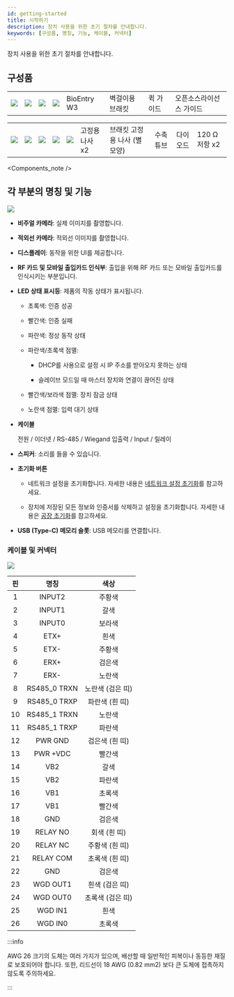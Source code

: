 ```yaml
---
id: getting-started
title: 시작하기
description: 장치 사용을 위한 초기 절차를 안내합니다.
keywords: [구성품, 명칭, 기능, 케이블, 커넥터]
---
```


장치 사용을 위한 초기 절차를 안내합니다.

## 구성품

<Table className='component'>
<Tbody>
<Row className='center white'>

<Td><Image src='/img/device/bew3-component-device.svg' className='none' height={160} alone /></Td>

<Td><Image src='/img/device/bew3-component-bracket.svg' className='none' height={160} alone /></Td>

<Td><Image src='/img/device/component-quick-guide.svg' className='none' alone /></Td>

<Td><Image src='/img/device/component-oss-guide.svg' className='none' alone /></Td>

</Row>
<Row className='center'>

<Td>BioEntry W3</Td>

<Td>벽걸이용 브래킷</Td>

<Td>퀵 가이드</Td>

<Td>오픈소스라이선스 가이드</Td>

</Row>
</Tbody>
</Table>

<Table className='component'>
<Tbody>
<Row className='center white'>

<Td><Image src='/img/device/component-fixing-screws2.svg' className='none' alone /></Td>

<Td><Image src='/img/device/component-bracket-fixing-screw.svg' className='none' alone /></Td>

<Td><Image src='/img/device/component-shrink-tube.svg' className='none' alone /></Td>

<Td><Image src='/img/device/component-diode1.svg' className='none' alone /></Td>

<Td><Image src='/img/device/component-resistor2.svg' className='none' alone /></Td>

</Row>
<Row className='center'>

<Td>고정용 나사 x2</Td>

<Td>브래킷 고정용 나사 (별 모양)</Td>

<Td>수축 튜브</Td>

<Td>다이오드</Td>

<Td>120 Ω 저항 x2</Td>

</Row>
</Tbody>
</Table>


<Components_note />

## 각 부분의 명칭 및 기능

<Image src='/img/device/bew3-product-part.png' className='none' />

* **비주얼 카메라**: 실제 이미지를 촬영합니다.

* **적외선 카메라**: 적외선 이미지를 촬영합니다.

* **디스플레이**: 동작을 위한 UI를 제공합니다.

* **RF 카드 및 모바일 출입카드 인식부**: 출입을 위해 RF 카드 또는 모바일 출입카드를 인식시키는 부분입니다.

* **LED 상태 표시등**: 제품의 작동 상태가 표시됩니다.

  * 초록색: 인증 성공

  * 빨간색: 인증 실패

  * 파란색: 정상 동작 상태

  * 파란색/초록색 점멸:

      * <Cmd>DHCP</Cmd>를 사용으로 설정 시 IP 주소를 받아오지 못하는 상태

      * <Cmd>슬레이브</Cmd> 모드일 때 마스터 장치와 연결이 끊어진 상태

  * 빨간색/보라색 점멸: 장치 잠금 상태

  * 노란색 점멸: 입력 대기 상태

* **케이블**

  전원 / 이더넷 / RS-485 / Wiegand 입출력 / Input / 릴레이

* **스피커**: 소리를 들을 수 있습니다.

* **초기화 버튼**

  * 네트워크 설정을 초기화합니다. 자세한 내용은 [네트워크 설정 초기화](installation#reset-network-settings)를 참고하세요.

  * 장치에 저장된 모든 정보와 인증서를 삭제하고 설정을 초기화합니다. 자세한 내용은 [공장 초기화](installation#factory-reset)를 참고하세요.

* **USB (Type-C) 메모리 슬롯**: USB 메모리를 연결합니다.


### 케이블 및 커넥터

<Columns>
<Column>

<Image src='/img/device/bew3-cables-layout.png' alone width={500} className='none' />

</Column>
<Column className='padding--l10'>

| 핀 | 명칭 | 색상 |
| :--: | :--: | :--: |
| 1 | INPUT2 | 주황색 |
| 2 | INPUT1 | 갈색 |
| 3 | INPUT0 | 보라색 |
| 4 | ETX+ | 흰색 |
| 5 | ETX- | 주황색 |
| 6 | ERX+ | 검은색 |
| 7 | ERX- | 노란색 |
| 8 | RS485_0 TRXN | 노란색 (검은 띠) |
| 9 | RS485_0 TRXP | 파란색 (흰 띠) |
| 10 | RS485_1 TRXN | 노란색 |
| 11 | RS485_1 TRXP | 파란색 |
| 12 | PWR GND | 검은색 (흰 띠) |
| 13 | PWR +VDC | 빨간색 |
| 14 | VB2 | 갈색 |
| 15 | VB2 | 파란색 |
| 16 | VB1 | 초록색 |
| 17 | VB1 | 빨간색 |
| 18 | GND | 검은색 |
| 19 | RELAY NO | 회색 (흰 띠) |
| 20 | RELAY NC | 주황색 (흰 띠) |
| 21 | RELAY COM | 초록색 (흰 띠) |
| 22 | GND | 검은색 |
| 23 | WGD OUT1 | 흰색 (검은 띠) |
| 24 | WGD OUT0 | 초록색 (검은 띠) |
| 25 | WGD IN1 | 흰색 |
| 26 | WGD IN0 | 초록색 |

</Column>
</Columns>

:::info

AWG 26 크기의 도체는 여러 가지가 있으며, 배선할 때 일반적인 피복이나 동등한 재질로 보호되어야 합니다. 또한, 리드선이 18 AWG (0.82 mm2) 보다 큰 도체에 접촉하지 않도록 주의하세요.

:::



<FaceEnrollCaution />